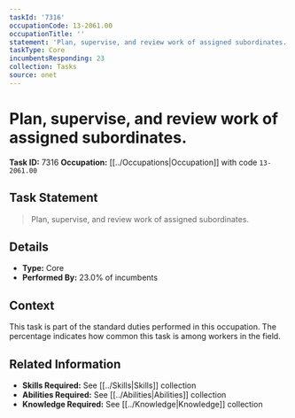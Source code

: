 ```yaml
---
taskId: '7316'
occupationCode: 13-2061.00
occupationTitle: ''
statement: 'Plan, supervise, and review work of assigned subordinates.'
taskType: Core
incumbentsResponding: 23
collection: Tasks
source: onet
---
```

# Plan, supervise, and review work of assigned subordinates.

**Task ID:** 7316
**Occupation:** [[../Occupations|Occupation]] with code `13-2061.00`

## Task Statement

> Plan, supervise, and review work of assigned subordinates.

## Details

- **Type:** Core
- **Performed By:** 23.0% of incumbents

## Context

This task is part of the standard duties performed in this occupation. The percentage indicates how common this task is among workers in the field.

## Related Information

- **Skills Required:** See [[../Skills|Skills]] collection
- **Abilities Required:** See [[../Abilities|Abilities]] collection
- **Knowledge Required:** See [[../Knowledge|Knowledge]] collection
